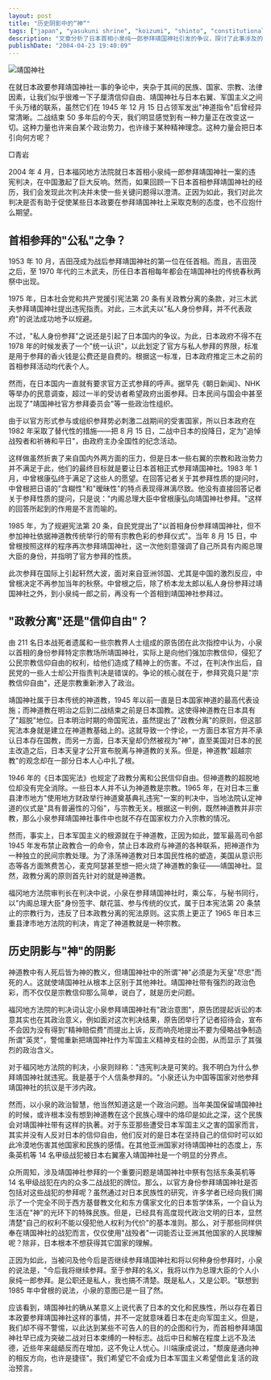 ---
layout: post
title: "历史阴影中的“神“"
tags: ["japan", "yasukuni shrine", "koizumi", "shinto", "constitutional law", "politics", "world war ii", "china-japan relations", "religious freedom", "militarism"]
description: "文章分析了日本首相小泉纯一郎参拜靖国神社引发的争议，探讨了此事涉及的政教分离、信仰自由及历史问题。作者回顾了战后日本历届首相参拜靖国神社的历史，指出参拜的政治含义远超宗教意义，特别是考虑到靖国神社祭祀包括东条英机在内的 14 名甲级战犯。福冈法院的违宪判决厘清了神道教的宗教属性，但未能解决靖国神社作为日军侵略象征的历史争议，以及政府高层参拜对亚洲邻国造成的伤害。"
publishDate: "2004-04-23 19:40:09"
---

![靖国神社](http://www.nanfangdaily.com.cn/zm/20040422/xw/tx2/200404220049_267196.jpg)

在就日本政要参拜靖国神社一事的争论中，夹杂于其间的民族、国家、宗教、法律因素，让我们似乎很难一下子厘清信仰自由、靖国神社与日本右翼、军国主义之间千头万绪的联系，虽然它们在 1945 年 12 月 15 日占领军发出"神道指令"后曾经异常清晰。二战结束 50 多年后的今天，我们明显感觉到有一种力量正在改变这一切。这种力量也许来自某个政治势力，也许缘于某种精神理念。这种力量会把日本引向何方呢？

□青岩

2004 年 4 月，日本福冈地方法院就日本首相小泉纯一郎参拜靖国神社一案的违宪判决，在中国激起了巨大反响。然而，如果回顾一下日本首相参拜靖国神社的经历，我们会发现此次判决并未使一些关键问题得以澄清。正因为如此，我们对此次判决是否有助于促使某些日本政要在参拜靖国神社上采取克制的态度，也不应抱什么期望。

## 首相参拜的"公私"之争？

1953 年 10 月，吉田茂成为战后参拜靖国神社的第一位在任首相。而且，吉田茂之后，至 1970 年代的三木武夫，历任日本首相每年都会在靖国神社的传统春秋两祭中出现。

1975 年，日本社会党和共产党援引宪法第 20 条有关政教分离的条款，对三木武夫参拜靖国神社提出违宪指责。对此，三木武夫以"私人身份参拜，并不代表政府"的说法成功地予以规避。

不过，"私人身份参拜"之说还是引起了日本国内的争议。为此，日本政府不得不在 1978 年的时候发表了一个"统一认识"，以此划定了官方与私人参拜的界限，标准是用于参拜的香火钱是公费还是自费的。根据这一标准，日本政府推定三木之前的首相参拜活动均代表个人。

然而，在日本国内一直就有要求官方正式参拜的呼声。据早先《朝日新闻》、NHK 等举办的民意调查，超过一半的受访者希望政府出面参拜。日本民间与国会中甚至出现了"靖国神社官方参拜委员会"等一些政治性组织。

由于以官方形式参与或组织参拜势必刺激二战期间的受害国家，所以日本政府在 1982 年采取了替代性的措施——把 8 月 15 日，二战中日本的投降日，定为"追悼战殁者和祈祷和平日"，由政府主办全国性的纪念活动。

这样做虽然折衷了来自国内外两方面的压力，但是日本一些右翼的宗教和政治势力并不满足于此，他们的最终目标就是要让日本首相正式参拜靖国神社。1983 年 1 月，中曾根康弘终于满足了这些人的愿望。在回答记者关于其参拜性质的提问时，中曾根把日语的"含糊性"和"暧昧性"的特点表现得淋漓尽致。他没有直接回答记者关于参拜性质的提问，只是说："内阁总理大臣中曾根康弘向靖国神社参拜。"这样的回答所起到的作用是不言而喻的。

1985 年，为了规避宪法第 20 条，自民党提出了"以首相身份参拜靖国神社，但不参加神社依据神道教传统举行的带有宗教色彩的参拜仪式"。当年 8 月 15 日，中曾根按照这样的程序再次参拜靖国神社，这一次他刻意强调了自己所具有内阁总理大臣的身份，并指明了官方参拜的性质。

此次参拜在国际上引起轩然大波，面对来自亚洲邻国、尤其是中国的激烈反应，中曾根决定不再参加当年的秋祭。中曾根之后，除了桥本龙太郎以私人身份参拜过靖国神社之外，到小泉纯一郎之前，再没有一个首相到靖国神社参拜过。

## "政教分离"还是"信仰自由"？

由 211 名日本战死者遗属和一些宗教界人士组成的原告团在此次指控中认为，小泉以首相的身份参拜特定宗教场所靖国神社，实际上是向他们强加宗教信仰，侵犯了公民宗教信仰自由的权利，给他们造成了精神上的伤害。不过，在判决作出后，自民党的一些人士却公开指责判决是错误的。争论的核心就在于，参拜究竟只是"宗教信仰自由"，还是宗教重新渗入了政治。

靖国神社属于日本传统的神道教，1945 年以前一直是日本国家神道的最高代表设施；而神道教在明治之后到二战结束之前是日本国教。这使得神道教在日本具有了"超脱"地位。日本明治时期的帝国宪法，虽然提出了"政教分离"的原则，但这部宪法本身就是建立在神道教基础上的。这就导致一个悖论，一方面日本官方并不承认日本存在国教，而另一方面，日本天皇却仍然被视为"神"，直至美国对日本的民主改造之后，日本天皇才公开宣布脱离与神道教的关系。但是，神道教"超越宗教"的观念却在一部分日本人心中扎了根。

1946 年的《日本国宪法》也规定了政教分离和公民信仰自由。但神道教的超脱地位却没有完全消除。一些日本人并不认为神道教是宗教。1965 年，在对日本三重县津市地方"使用地方财政举行神道奠基典礼违宪"一案的判决中，当地法院认定神道的仪式是"具有普遍性的习俗"，与宗教无关。根据这一判例，既然神道教并非宗教，那么小泉参拜靖国神社事件中也就不存在国家权力介入宗教的情况。

然而，事实上，日本军国主义的根源就在于神道教，正因为如此，盟军最高司令部 1945 年发布禁止政教合一的命令，禁止日本政府与神道的各种联系，把神道作为一种独立的民间宗教处理。为了涤荡神道教对日本国民性格的塑造，美国从意识形态等各方面煞费苦心，麦克阿瑟甚至想一把火烧了神道教的象征——靖国神社。显然，政教分离的原则首先针对的就是神道教。

福冈地方法院审判长在判决中说，小泉在参拜靖国神社时，乘公车，与秘书同行，以"内阁总理大臣"身份签字、献花篮、参与传统的仪式，属于日本宪法第 20 条禁止的宗教行为，违反了日本政教分离的宪法原则。这实质上更正了 1965 年日本三重县津市地方法院的判决，肯定了神道教就是一种宗教。

## 历史阴影与"神"的阴影

神道教中有人死后皆为神的教义，但靖国神社中的所谓"神"必须是为天皇"尽忠"而死的人。这就使靖国神社从根本上区别于其他神社。靖国神社带有强烈的政治色彩，而不仅仅是宗教信仰那么简单，说白了，就是历史问题。

福冈地方法院的判决词认定小泉参拜靖国神社有"政治意图"，原告团提起诉讼的本意其实也在其政治意义，例如面对这次判决结果，原告团举行了记者招待会，宣布不会因为没有得到"精神赔偿费"而提出上诉，反而响亮地提出不要为侵略战争制造所谓"英灵"，警惕重新把靖国神社作为军国主义精神支柱的企图，从而显示了其强烈的政治含义。

对于福冈地方法院的判决，小泉则辩称："违宪判决是可笑的。我不明白为什么参拜靖国神社就违宪。我是基于个人信条参拜的。"小泉还认为中国等国家对他参拜靖国神社的抗议是干涉内政。

然而，以小泉的政治智慧，他当然知道这是一个政治问题。当年美国保留靖国神社的时候，或许根本没有想到神道教在这个民族心理中的烙印是如此之深，这个民族会对靖国神社带有这样的执著。对于东亚那些遭受日本军国主义之害的国家而言，其实并没有人反对日本的信仰自由，他们反对的是日本在坚持自己的信仰时可以如此冷漠地伤害其他国家和民族的感情。在其他亚洲国家对待靖国神社的态度上，东条英机等 14 名甲级战犯被日本右翼塞入靖国神社是一个明显的分界点。

众所周知，涉及靖国神社参拜的一个重要问题是靖国神社中祭有包括东条英机等 14 名甲级战犯在内的众多二战战犯的牌位。那么，以官方身份参拜靖国神社是否包括对这些战犯的参拜呢？虽然通过对日本民族性的研究，许多学者已经向我们揭示了一个完全不同于西方基督教文化和东方儒家文化的日本哲学体系，一个自认为生活在"神"的光环下的特殊民族。但是，已经具有高度现代政治文明的日本，显然清楚"自己的权利不能以侵犯他人权利为代价"的基本准则。那么，对于那些同样供奉在靖国神社的战犯而言，仅仅使用"战殁者"一词能否让亚洲其他国家的人民理解呢？除非，日本根本不想获得其它国家的理解。

正因为如此，当被问及他今后是否继续参拜靖国神社和将以何种身份参拜时，小泉的说法是，"今后我将继续参拜。至于参拜的名义，我将以作为总理大臣的个人小泉纯一郎参拜。是公职还是私人，我也搞不清楚。既是私人，又是公职。"联想到 1985 年中曾根的说法，小泉的意图已是一目了然。

应该看到，靖国神社的确从某意义上说代表了日本的文化和民族性，所以存在着日本政要参拜靖国神社这样的事情，并不一定就意味着日本在走向军国主义。但是，我们却不得不警惕，以此达到某些不可告人的目的的企图和行为，而首相参拜靖国神社早已成为突破二战对日本束缚的一种标志。战后中日和解在程度上远不及法德，近些年来龃龉反而在增加，这不免让人忧心。川端康成说过，"颓废是通向神的相反方向，也许是捷径"。我们希望它不会成为日本军国主义希望借此复活的政治预言。
